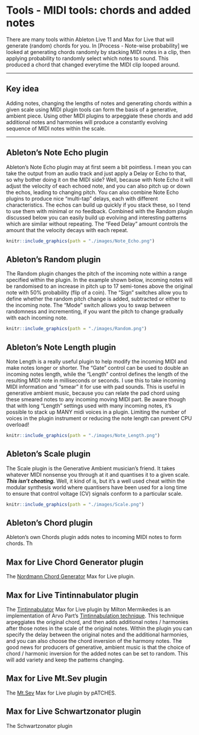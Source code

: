 # Tools - MIDI tools: chords and added notes

There are many tools within Ableton Live 11 and Max for Live that will generate (random) chords for you. In [Process - Note-wise probability] we looked at generating chords randomly by stacking MIDI notes in a clip, then applying probability to randomly select which notes to sound. This produced a chord that changed everytime the MIDI clip looped around.

------------------------------------------------------------------------

## Key idea {.unnumbered}

Adding notes, changing the lengths of notes and generating chords within a given scale using MIDI plugin tools can form the basis of a generative, ambient piece. Using other MIDI plugins to arpeggiate these chords and add additional notes and harmonies will produce a constantly evolving sequence of MIDI notes within the scale.

------------------------------------------------------------------------

## Ableton's Note Echo plugin

Ableton's Note Echo plugin may at first seem a bit pointless. I mean you can take the output from an audio track and just apply a Delay or Echo to that, so why bother doing it on the MIDI side? Well, because with Note Echo it will adjust the velocity of each echoed note, and you can also pitch up or down the echos, leading to changing pitch. You can also combine Note Echo plugins to produce nice "multi-tap" delays, each with different characteristics. The echos can build up quickly if you stack these, so I tend to use them with minimal or no feedback. Combined with the Random plugin discussed below you can easily build up evolving and interesting patterns which are similar without repeating. The "Feed Delay" amount controls the amount that the velocity decays with each repeat.

```r
knitr::include_graphics(path = "./images/Note_Echo.png")
```

## Ableton's Random plugin

The Random plugin changes the pitch of the incoming note within a range specified within the plugin. In the example shown below, incoming notes will be randomised to an increase in pitch up to 17 semi-tones above the original note with 50% probability (flip of a coin). The "Sign" switches allow you to define whether the random pitch change is added, subtracted or either to the incoming note. The "Mode" switch allows you to swap between randomness and incrementing, if you want the pitch to change gradually with each incoming note.

```r
knitr::include_graphics(path = "./images/Random.png")
```

## Ableton's Note Length plugin

Note Length is a really useful plugin to help modify the incoming MIDI and make notes longer or shorter. The "Gate" control can be used to double an incoming notes length, while the "Length" control defines the length of the resulting MIDI note in milliseconds or seconds. I use this to take incoming MIDI information and "smear" it for use with pad sounds. This is useful in generative ambient music, because you can relate the pad chord using these smeared notes to any incoming moving MIDI part. Be aware though that with long "Length" settings used with many incoming notes, it's possible to stack up MANY midi voices in a plugin. Limiting the number of voices in the plugin instrument or reducing the note length can prevent CPU overload!

```r
knitr::include_graphics(path = "./images/Note_Length.png")
```

## Ableton's Scale plugin

The Scale plugin is the Generative Ambient musician's friend. It takes whatever MIDI nonsense you through at it and quantises it to a given scale. ***This isn't cheating.*** Well, it kind of is, but it's a well used cheat within the modular synthesis world where quantisers have been used for a long time to ensure that control voltage (CV) signals conform to a particular scale.

```r
knitr::include_graphics(path = "./images/Scale.png")
```

## Ableton's Chord plugin

Ableton's own Chords plugin adds notes to incoming MIDI notes to form chords. Th

## Max for Live Chord Generator plugin

The [Nordmann Chord Generator](https://maxforlive.com/library/device/917/chord-generator) Max for Live plugin.

## Max for Live Tintinnabulator plugin

The [Tintinnabulator](https://maxforlive.com/library/device/7569/tintinnabulator) Max for Live plugin by Milton Mermikedes is an implementation of Arvo Part's [Tintinnabulation technique](https://en.wikipedia.org/wiki/Tintinnabuli). This technique arpeggiates the original chord, and then adds additional notes / harmonies after those notes in the scale of the original notes. Within the plugin you can specify the delay between the original notes and the additional harmonies, and you can also choose the chord inversion of the harmony notes. The good news for producers of generative, ambient music is that the choice of chord / harmonic inversion for the added notes can be set to random. This will add variety and keep the patterns changing.

## Max for Live Mt.Sev plugin

The [Mt.Sev](https://maxforlive.com/library/device/4589/mt-sev) Max for Live plugin by pATCHES.

## Max for Live Schwartzonator plugin

The Schwartzonator plugin
